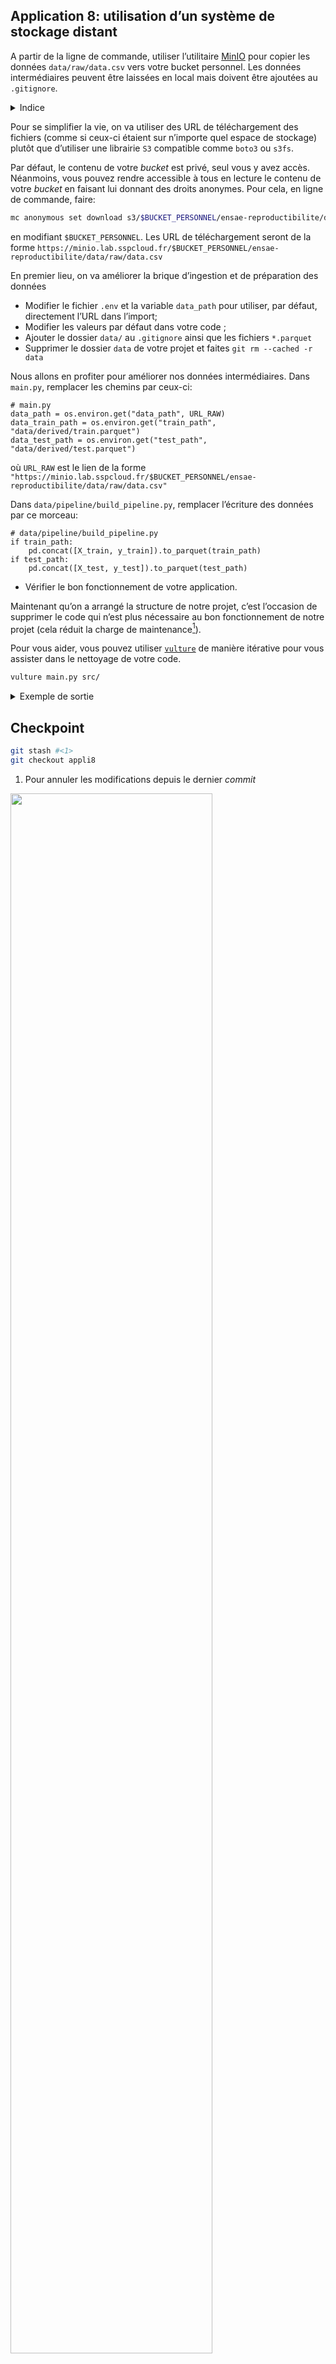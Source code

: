 ::: {.callout-tip}

## Application 8: utilisation d'un système de stockage distant

A partir de la ligne de commande,
utiliser l'utilitaire [MinIO](https://min.io/docs/minio/linux/reference/minio-mc.html)
pour copier les données `data/raw/data.csv`
vers votre
bucket personnel. Les données intermédiaires
peuvent être laissées en local mais doivent être ajoutées
au `.gitignore`.


<details>
<summary>Indice</summary>

Structure à adopter:

```.bash
mc cp data/raw/data.csv s3/$BUCKET_PERSONNEL/ensae-reproductibilite/data/raw/data.csv
```

en modifiant `$BUCKET_PERSONNEL`, l'emplacement de votre bucket personnel
</details>

Pour se simplifier la vie, on va utiliser des URL de téléchargement des fichiers
(comme si ceux-ci étaient sur n'importe quel espace de stockage) plutôt que d'utiliser
une librairie `S3` compatible comme `boto3` ou `s3fs`.

Par défaut, le contenu de votre _bucket_ est privé, seul vous y avez accès. Néanmoins,
vous pouvez rendre accessible à tous en lecture le contenu de votre _bucket_ en
faisant lui donnant des droits anonymes.
Pour cela, en ligne de
commande, faire:

```.bash
mc anonymous set download s3/$BUCKET_PERSONNEL/ensae-reproductibilite/data/raw/
```

en modifiant `$BUCKET_PERSONNEL`. Les URL de téléchargement seront de la forme
`https://minio.lab.sspcloud.fr/$BUCKET_PERSONNEL/ensae-reproductibilite/data/raw/data.csv`

En premier lieu, on va améliorer la brique d'ingestion et de préparation des données

- Modifier le fichier `.env` et la variable `data_path` pour utiliser, par défaut, directement l'URL dans l'import;
- Modifier les valeurs par défaut dans votre code ;
- Ajouter le dossier `data/` au `.gitignore` ainsi que les fichiers `*.parquet`
- Supprimer le dossier `data` de votre projet et faites `git rm --cached -r data`


Nous allons en profiter pour améliorer nos données intermédiaires. Dans `main.py`, remplacer les chemins par ceux-ci:

```.python
# main.py
data_path = os.environ.get("data_path", URL_RAW)
data_train_path = os.environ.get("train_path", "data/derived/train.parquet")
data_test_path = os.environ.get("test_path", "data/derived/test.parquet")
```

où `URL_RAW` est le lien de la forme `"https://minio.lab.sspcloud.fr/$BUCKET_PERSONNEL/ensae-reproductibilite/data/raw/data.csv"`

Dans `data/pipeline/build_pipeline.py`, remplacer l'écriture des données par ce morceau:

```.python
# data/pipeline/build_pipeline.py
if train_path:
    pd.concat([X_train, y_train]).to_parquet(train_path)
if test_path:
    pd.concat([X_test, y_test]).to_parquet(test_path)
```

- Vérifier le bon fonctionnement de votre application.


Maintenant qu'on a arrangé la structure de notre projet, c'est l'occasion
de supprimer le code qui n'est plus nécessaire au bon fonctionnement de notre
projet (cela réduit la charge de maintenance[^pourapres]).

Pour vous aider, vous pouvez
utiliser [`vulture`](https://pypi.org/project/vulture/) de manière itérative
pour vous assister dans le nettoyage de votre code.

```.bash
vulture main.py src/
```

<details>
<summary>
Exemple de sortie
</summary>

```.bash
vulture .
```

```.python
src/data/import_data.py:3: unused function 'split_and_count' (60% confidence)
```

</details>

:::

[^pourapres]: Lorsqu'on développe du code qui finalement ne s'avère plus nécessaire, on a souvent un cas de conscience à le supprimer et on préfère le mettre de côté. Au final, ce syndrôme de Diogène est mauvais pour la pérennité du projet : on se retrouve à devoir maintenir une base de code qui n'est, en pratique, pas utilisée. Ce n'est pas un problème de supprimer un code ; si finalement celui-ci s'avère utile, on peut le retrouver grâce à l'historique `Git` et les outils de recherche sur `Github`. Le _package_ `vulture` est très pratique pour diagnostiquer les morceaux de code inutiles dans un projet.

::: {.callout-caution collapse="true"}
## Checkpoint

```.bash
git stash #<1>
git checkout appli8
```
1. Pour annuler les modifications depuis le dernier _commit_


![](/checkpoint.jpg){width=80% fig-align="center"}

:::
